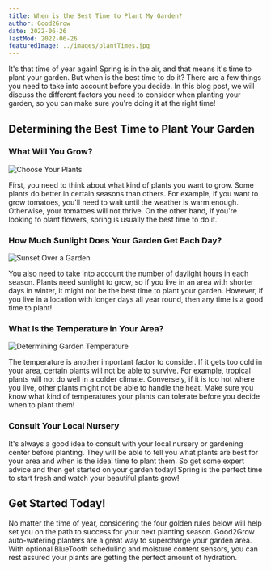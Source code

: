 ```yaml
---
title: When is the Best Time to Plant My Garden?
author: Good2Grow
date: 2022-06-26
lastMod: 2022-06-26
featuredImage: ../images/plantTimes.jpg
---
```


It's that time of year again! Spring is in the air, and that means it's time to plant your garden. But when is the best time to do it? There are a few things you need to take into account before you decide. In this blog post, we will discuss the different factors you need to consider when planting your garden, so you can make sure you're doing it at the right time!

<h2>Determining the Best Time to Plant Your Garden</h2>

<h3>What Will You Grow?</h3>

![Choose Your Plants](../images/flowersVegetables.jpg)

First, you need to think about what kind of plants you want to grow. Some plants do better in certain seasons than others. For example, if you want to grow tomatoes, you'll need to wait until the weather is warm enough. Otherwise, your tomatoes will not thrive. On the other hand, if you're looking to plant flowers, spring is usually the best time to do it.

<h3>How Much Sunlight Does Your Garden Get Each Day?</h3>

![Sunset Over a Garden](../images/sunset-flower.jpg)

You also need to take into account the number of daylight hours in each season. Plants need sunlight to grow, so if you live in an area with shorter days in winter, it might not be the best time to plant your garden. However, if you live in a location with longer days all year round, then any time is a good time to plant!

<h3>What Is the Temperature in Your Area?</h3>

![Determining Garden Temperature](../images/temperature.jpg)

The temperature is another important factor to consider. If it gets too cold in your area, certain plants will not be able to survive. For example, tropical plants will not do well in a colder climate. Conversely, if it is too hot where you live, other plants might not be able to handle the heat. Make sure you know what kind of temperatures your plants can tolerate before you decide when to plant them!

<h3>Consult Your Local Nursery</h3>

It's always a good idea to consult with your local nursery or gardening center before planting. They will be able to tell you what plants are best for your area and when is the ideal time to plant them. So get some expert advice and then get started on your garden today! Spring is the perfect time to start fresh and watch your beautiful plants grow!

<h2>Get Started Today!</h2>

No matter the time of year, considering the four golden rules below will help set you on the path to success for your next planting season. Good2Grow auto-watering planters are a great way to supercharge your garden area. With optional BlueTooth scheduling and moisture content sensors, you can rest assured your plants are getting the perfect amount of hydration.

